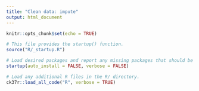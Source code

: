 ```yaml
---
title: "Clean data: impute"
output: html_document
---
```


```r
knitr::opts_chunk$set(echo = TRUE)

# This file provides the startup() function.
source("R/_startup.R")

# Load desired packages and report any missing packages that should be installed.
startup(auto_install = FALSE, verbose = FALSE)

# Load any additional R files in the R/ directory.
ck37r::load_all_code("R", verbose = TRUE)
```
